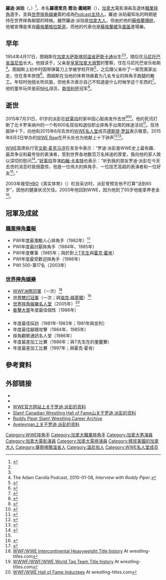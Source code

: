 {{NoteTA
|G1=TO
|T=zh-cn:罗迪·派彭; zh-hk:羅迪·派珀; zh-tw:羅迪·派珀;
|1= zh-hans:马尼托巴;zh-hk:緬尼吐巴;zh-tw:曼尼托巴;
|2=zh-hans:派彭; zh-hant:派珀;
|3= zh-cn:温尼伯;zh-hk:溫尼辟;zh-mo:溫尼辟;zh-tw:溫尼伯;
}}

{{Infobox Pro Wrestler
| name = 羅迪·派珀
| image = HOT ROD!.jpg
| img_capt = 羅迪·派珀
| ringnames = '''"Rowdy" Roddy Piper'''<ref name="WWEBio"/><br />The Canadian<br />The Masked Canadian<ref name="OWOW"/><ref name=mainevent>{{cite book|title=Main Event: WWE in the Raging 80s|url=https://archive.org/details/mainevent00bria|last=Shields|first=Brian|pages=[https://archive.org/details/mainevent00bria/page/47 47]–51|publisher=[[口袋書店|Pocket Books]]|year=2006|isbn=978-1-4165-3257-6}}</ref><br />Piper Machine
| birthname = 羅德里克·喬治·圖姆斯
| nickname = 
| height = {{height|ft=6|in=0}}<ref name="WWEBio">{{cite web|url= http://www.wwe.com/superstars/halloffame/inductees/roddypiper/|title=Roddy Piper WWE Hall of Fame Profile|accessdate=2011-03-31|publisher=WWE}}</ref>
| weight = 
| birth_date = {{birth date|1954|4|17}}<ref name="OWOW"/>
| birth_place = {{Flag|CAN|1921}}[[薩斯喀徹溫省|薩斯喀徹溫省]][[薩克屯|薩克屯]]<ref name="OWOW"/>
| death_date = {{death date and age|2015|7|31|1954|4|17}}
| death_place = {{USA}}[[加利福尼亞州|加利福尼亞州]][[好萊塢|好萊塢]]
| resides = {{USA}}[[奧勒岡州|奧勒岡州]][[希爾斯伯勒_(奧勒岡州)|希爾斯伯勒]]<ref name="OWOW"/>
| billed = {{SCO}}[[格拉斯哥|格拉斯哥]]<ref name="WWEBio"/>
| trainer = 
| debut = 1968年
| retired = 2011年
| website = 
}}

'''羅迪·派珀'''（{{lang-en|Roddy Piper}}，{{bd|1954年|4月17日|2015年|7月31日|catIdx=Piper}}）<ref name="OWOW">{{cite web|url=http://www.onlineworldofwrestling.com/profiles/r/roddy-piper.html|title=Roddy Piper Profile|accessdate=2008-09-19|publisher=Online World Of Wrestling}}</ref>，本名'''羅德里克·喬治·圖姆斯'''（{{lang|en|Roderick George Toombs}}），[[加拿大|加拿大]]電影演員及退休[[職業摔角|職業摔角]]選手，並與[[世界摔角娛樂|世界摔角娛樂]]簽約成為[[Podcast|Podcast]][[主持人|主持人]]。羅迪·派珀最知名的時期是待在世界摔角聯盟的時候。雖然羅迪·派珀是[[加拿大人|加拿大人]]，但由於他的[[蘇格蘭|蘇格蘭]][[傳統|傳統]]，他被宣傳是來自[[蘇格蘭|蘇格蘭]][[格拉斯哥|格拉斯哥]]，而他的代表也是[[蘇格蘭裙|蘇格蘭裙]]及[[風笛|風笛]]進場樂。

== 早年 ==
1954年4月17日，图姆斯在[[加拿大|加拿大]][[萨斯喀彻温省|萨斯喀彻温省]][[萨斯卡通|萨斯卡通]]出生<ref name=pwhf/><ref name="OWOW"/>，随后在[[马尼托巴省|马尼托巴省]][[温尼伯|温尼伯]]长大。他就读于{{le|温莎公园学院|Windsor Park Collegiate}}，父亲是[[皇家加拿大骑警|皇家加拿大骑警]]的警察，住在马尼托巴省乐帕斯<ref>The Adam Carolla Podcast, 2010-01-08, ''Interview with Roddy Piper''.</ref>。图姆斯上初中时因带弹簧刀上学被学校开除<ref>{{cite news|date=1999-02-25|page=18|work=Kokomo Tribune|publisher=Newspapers.com|title=Roddy Piper|url=http://www.newspapers.com/image/20010070/}}</ref>，之后跟父亲吵了一架而离家出走，住在青年旅馆<ref name=pwhf>{{cite web|url=http://www.pwhf.org/halloffamers/bios/roddy_piper.asp|title=Roddy Piper|publisher=Professional Wrestling Hall of Fame and Museum|accessdate=2015-07-31|author=Pantazzi, Michael|deadurl=yes|archiveurl=https://web.archive.org/web/20150719134008/http://www.pwhf.org/halloffamers/bios/roddy_piper.asp|archivedate=2015-07-19}}</ref>。图姆斯在当地的体育场做着为几名专业的摔角手跑腿的散工。年轻时他擅长吹风笛，但他多次表示自己不知道是什么时候学这个东西的<ref name=inthepit>{{cite book|title=In the Pit With Piper|url=https://archive.org/details/inpitwithpiper00pipe|last1=Piper|first1=Roddy|last2=Picarello|first2=Robert|publisher=Berkley Publishing|year=2002|isbn=978-0-425-18721-0}}</ref>。他的童年玩伴是前[[NHL|NHL]]球员、[[斯坦利杯|斯坦利杯]]冠军{{le|卡姆·康纳|Cam Connor}}<ref>{{cite web|title=Wrestler Piper owes plenty to Cup-winner Connor |url=http://www.nhl.com/ice/news.htm?id=643744|author=Pinchevsky, Tal|publisher=National Hockey League|accessdate=2015-07-31|date=2015-07-31}}</ref>。

== 逝世 ==
2015年7月31日，61岁的派彭在[[好莱坞|好莱坞]]的家中因心脏病发作去世<ref name=apObit>{{cite web|last1=Gelston|first1=Dan|title=WWE Hall of Famer Roddy Piper dies at 61|url=http://bigstory.ap.org/article/bfaf8a22e11d4736ae988cfd1733eaad/wwe-hall-famer-roddy-piper-dies-61|agency=[[Associated_Press|Associated Press]]|accessdate=2015-08-01}}</ref><ref>{{cite web|title=头条消息：“暴怒”罗迪·派彭去世，享年61岁|url=http://www.shuaijiao.com/news/view/46552.html|website=摔角网|accessdate=2015-08-09|date=2015-08-01|language=Zh-hans}}</ref>。他的死讯打断了北卡罗来纳州的一个有600名现役和退役职业摔角手出席的摔迷活动<ref>{{cite web|author1=David Perlmutt|script-title=en:‘Bad guy’ professional wrestler ‘Rowdy’ Roddy Piper dies at 61|url=http://www.charlotteobserver.com/news/local/article29721016.html|website=Charlotte Observer|accessdate=2015-08-09|date=2015-07-31}}</ref>。现场敲钟十下，向他和2015年6月去世的[[世界摔角娱乐名人堂|WWE名人堂]]成员[[德斯提·罗兹|德斯提·罗兹]]表示敬意。2015年8月3日举办的[[WWE_Raw|WWE Raw]]在开头处也为他献上十下钟声<ref>{{cite web|url=http://screengrabber.deadspin.com/watch-wwes-salute-to-rowdy-roddy-piper-1721891195|title=Watch WWE's Salute To "Rowdy" Roddy Piper|work=screengrabber.deadspin.com|accessdate=2015-08-04|first=Timothy|last=Burke|date=2015-08-03}}</ref><ref>{{cite web|title=WWE全场观众肃立，响铃十声致敬罗迪·派彭|url=http://www.shuaijiao.com/news/view/46566.html|website=摔角网|accessdate=2015-08-09|date=2015-08-03|language=Zh-hans}}</ref>。

[[WWE|WWE]]首席执行官[[文斯·麦克马洪|文斯·麦克马洪]]在发言中表示：“罗迪·派彭是WWE史上最有趣、最具争议和最夸张的表演者，受到世界各地数百万名摔迷的厚爱，我向他的家人致以深切的慰问<ref name="Variety Death">{{cite web |url=http://variety.com/2015/biz/obituaries-people-news/roddy-piper-dies-dead-wwe-wrestler-1201554513/ |script-title=en:WWE Legend ‘Rowdy’ Roddy Piper Dies at 61 |work=[[Variety_(magazine)|Variety]] |date=2015-07-31 |accessdate=2015-07-31 |archiveurl=https://www.webcitation.org/6aRap1gbM?url=http://variety.com/2015/biz/obituaries-people-news/roddy-piper-dies-dead-wwe-wrestler-1201554513/ |archivedate=2015-07-31 |deadurl=yes }}</ref>。”[[好莱坞|好莱坞]]导演[[約翰·卡本特|約翰·卡本特]]也表示：“听到我的朋友罗迪·派彭在今天去世的消息时我很震惊，他是一位伟大的摔角手、一位技艺高超的表演者和一位好友<ref name="Variety Death"/>。”

2003年接受[[HBO|HBO]]《真实体育》（{{lang|en|''Real Sports''}}）栏目采访时，派彭曾预言他不打算“活到65岁”，因他的健康状况欠佳。2003年他回到WWE，因为他到了65岁他能拿养老金<ref>{{cite web|last1=Keller|first1=Wade|title=McMahon freaks out during HBO interview on drug deaths – 1 Yr Ago|url=http://pwtorch.com/artman2/publish/Torch_Flashbacks_19/article_8761.shtml|website=pwtorch.com|accessdate=2015-08-01}}</ref>。

==冠軍及成就==
===[[職業摔角畫報|職業摔角畫報]]===
*PWI年度最激勵人心摔角手（1982年）<ref>{{cite web|url=http://www.100megsfree4.com/wiawrestling/pages/pwi/pwiinsp.htm |accessdate=2008-07-27 |title=Pro Wrestling Illustrated Award Winners Inspirational Wrestler of the Year |publisher=Wrestling Information Archive |archiveurl=https://web.archive.org/web/20080616062715/http://www.100megsfree4.com/wiawrestling/pages/pwi/pwiinsp.htm |archivedate=2008-06-16 |deadurl=yes }}</ref>
*PWI年度最討厭摔角手（1984年、1985年）
*PWI年度賽事（1985年；與{{link-en|保羅·歐倫朵夫|Paul Orndorff}}於{{link-en|摔角狂熱I|WrestleMania I}}對上[[T先生|T先生]]與[[霍克·霍肯|霍克·霍肯]]）
*PWI年度最受歡迎摔角手（1986年）
*PWI 500-第17名（2003年）
===[[世界摔角娛樂|世界摔角娛樂]]===
*[[WWF洲際冠軍|WWF洲際冠軍]]（一次）<ref>[http://www.wrestling-titles.com/wwe/ic.html WWF/WWE Intercontinental Heavyweight Title history] At wrestling-titles.com</ref>
*[[世界雙打冠軍_(WWE)|世界雙打冠軍]]（一次；與[[瑞克·福萊爾|瑞克·福萊爾]]）<ref>[http://www.wrestling-titles.com/wwe/wwf-t.html WWWF/WWF/WWE World Tag Team Title history] At wrestling-titles.com</ref>
*[[世界摔角娛樂名人堂|世界摔角娛樂名人堂]]（2005年）<ref>[http://www.wrestling-titles.com/wwe/hof.html WWF/WWE Hall of Fame Inductees] At wrestling-titles.com</ref>
*[[衝擊大賞|衝擊大賞]]年度最佳個性（1986年）
==={{link-en|摔角觀察通訊獎|List of Wrestling Observer Newsletter awards}}===
*年度最佳採訪（1981年-1983年；1981年與{{link-en|樓·阿爾巴諾|Lou Albano}}並列）
*年度最佳腳跟攻擊（1984年、1985年）
*摔角觀察通訊名人堂（1986年）
*年度最差加工比賽（1986年；與T先生在{{link-en|摔角狂熱2|WrestleMania 2}}的[[拳擊|拳擊]]賽）
*年度最差加工比賽（1997年；與霍克·霍肯）

==參考資料==
{{reflist|2}}

== 外部链接 ==
{{Commonscat|Roddy Piper|羅迪·派珀}}
*{{Official website|url=http://www.rowdyroddypiper.com/}}
* {{IMDb name|0684929}}
* [http://www.wwe.com/superstars/roddypiper WWE官方网站上关于罗迪·派彭的资料]
* [http://slam.canoe.ca/Slam/Wrestling/Bios/piper.html Slam! Canadian Wrestling Hall of Fame山关于罗迪·派彭的资料]
* [http://slam.canoe.ca/Slam/Wrestling/ResultsArchive/Wrestlers/piper-roddy.html Roddy Piper Slam! Wrestling Career Archive]
* [http://www.aveleyman.com/ActorCredit.aspx?ActorID=13880  Aveleyman上关于罗迪·派彭的资料]

{{WWE洲际冠军}}
{{DEFAULTSORT:Piper, Roddy}}
[[Category:WWE摔角手|Category:WWE摔角手]]
[[Category:加拿大職業摔角手|Category:加拿大職業摔角手]]
[[Category:加拿大男演員|Category:加拿大男演員]]
[[Category:加拿大電影演員|Category:加拿大電影演員]]
[[Category:加拿大電視演員|Category:加拿大電視演員]]
[[Category:移民美國的加拿大人|Category:移民美國的加拿大人]]
[[Category:薩斯喀徹溫省人|Category:薩斯喀徹溫省人]]
[[Category:溫尼伯人|Category:溫尼伯人]]
[[Category:WWE名人堂成员|Category:WWE名人堂成员]]